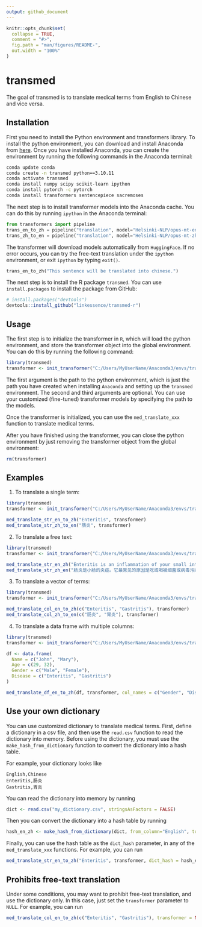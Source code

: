 ```yaml
---
output: github_document
---
```


<!-- README.md is generated from README.Rmd. Please edit that file -->

```r
knitr::opts_chunk$set(
  collapse = TRUE,
  comment = "#>",
  fig.path = "man/figures/README-",
  out.width = "100%"
)
```

# transmed

<!-- badges: start -->

<!-- badges: end -->

The goal of transmed is to translate medical terms from English to Chinese and vice versa.

## Installation

First you need to install the Python environment and transformers library. To install the python environment, you can download and install Anaconda from [here](https://www.anaconda.com/download/). Once you have installed Anaconda, you can create the environment by running the following commands in the Anaconda terminal:

``` bash
conda update conda
conda create -n transmed python==3.10.11
conda activate transmed
conda install numpy scipy scikit-learn ipython
conda install pytorch -c pytorch
conda install transformers sentencepiece sacremoses
```

The next step is to install transformer models into the Anaconda cache. You can do this by running `ipython` in the Anaconda terminal:

``` python
from transformers import pipeline
trans_en_to_zh = pipeline("translation", model="Helsinki-NLP/opus-mt-en-zh")
trans_zh_to_en = pipeline("translation", model="Helsinki-NLP/opus-mt-zh-en")
```

The transformer will download models automatically from `HuggingFace`. If no error occurs, you can try the free-text translation under the `ipython` environment, or exit `ipython` by typing `exit()`.

``` python
trans_en_to_zh("This sentence will be translated into chinese.")
```

The next step is to install the R package `transmed`. You can use `install.packages` to install the package from GitHub:

``` r
# install.packages("devtools")
devtools::install_github("linkessence/transmed-r")
```

## Usage

The first step is to initialize the transformer in `R`, which will load the python environment, and store the transformer object into the global environment. You can do this by running the following command:

``` r
library(transmed)
transformer <- init_transformer("C:/Users/MyUserName/Anaconda3/envs/transmed")
```

The first argument is the path to the python environment, which is just the path you have created when installing `Anaconda` and setting up the `transmed` environment. The second and third arguments are optional. You can use your customized (fine-tuned) transformer models by specifying the path to the models.

Once the transformer is initialized, you can use the `med_translate_xxx` function to translate medical terms.

After you have finished using the transformer, you can close the python environment by just removing the transformer object from the global environment:

``` r
rm(transformer)
```

## Examples

1.  To translate a single term:

``` r
library(transmed)
transformer <- init_transformer("C:/Users/MyUserName/Anaconda3/envs/transmed")

med_translate_str_en_to_zh("Enteritis", transformer)
med_translate_str_zh_to_en("肠炎", transformer)
```

2.  To translate a free text:

``` r
library(transmed)
transformer <- init_transformer("C:/Users/MyUserName/Anaconda3/envs/transmed")

med_translate_str_en_zh("Enteritis is an inflammation of your small intestine. It’s most often caused by eating or drinking things that are contaminated with bacteria or viruses.", transformer)
med_translate_str_zh_en("肠炎是小肠的炎症。它最常见的原因是吃或喝被细菌或病毒污染的东西。", transformer)
```

3. To translate a vector of terms:

``` r
library(transmed)
transformer <- init_transformer("C:/Users/MyUserName/Anaconda3/envs/transmed")

med_translate_col_en_to_zh(c("Enteritis", "Gastritis"), transformer)
med_translate_col_zh_to_en(c("肠炎", "胃炎"), transformer)
```

4. To translate a data frame with multiple columns:

``` r
library(transmed)
transformer <- init_transformer("C:/Users/MyUserName/Anaconda3/envs/transmed")

df <- data.frame(
  Name = c("John", "Mary"),
  Age = c(29, 32),
  Gender = c("Male", "Female"),
  Disease = c("Enteritis", "Gastritis")
)

med_translate_df_en_to_zh(df, transformer, col_names = c("Gender", "Disease"))
```

## Use your own dictionary

You can use customized dictionary to translate medical terms.  First, define a dictionary in a csv file,
and then use the `read.csv` function to read the dictionary into memory.  Before using the dictionary,
you must use the `make_hash_from_dictionary` function to convert the dictionary into a hash table.

For example, your dictionary looks like

```
English,Chinese
Enteritis,肠炎
Gastritis,胃炎
```

You can read the dictionary into memory by running

``` r
dict <- read.csv("my_dictionary.csv", stringsAsFactors = FALSE)
```

Then you can convert the dictionary into a hash table by running

``` r
hash_en_zh <- make_hash_from_dictionary(dict, from_column="English", to_column="Chinese")
```

Finally, you can use the hash table as the `dict_hash` parameter, in any of the `med_translate_xxx`
functions.  For example, you can run

``` r
med_translate_str_en_to_zh("Enteritis", transformer, dict_hash = hash_en_zh)
```

## Prohibits free-text translation
Under some conditions, you may want to prohibit free-text translation, and use the dictionary only.
In this case, just set the `transformer` parameter to `NULL`.  For example, you can run

``` r
med_translate_col_en_to_zh(c("Enteritis", "Gastritis"), transformer = NULL)
```
